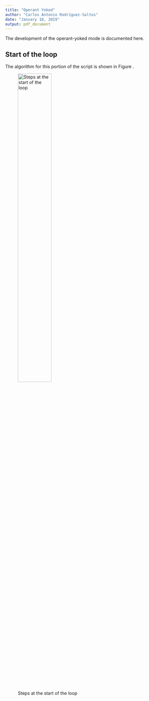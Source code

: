 ```yaml
---
title: "Operant Yoked"
author: "Carlos Antonio Rodríguez-Saltos"
date: "January 18, 2019"
output: pdf_document
---
```


The development of the operant-yoked mode is documented here.

## Start of the loop

The algorithm for this portion of the script is shown in Figure \ref{loop-start}.

![Steps at the start of the loop\label{loop-start}](./loop-start.jpg){width=50%}